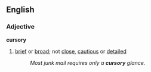 ==English==
===Adjective===
'''cursory'''
#[[brief]] or [[broad]]; not [[close]], [[cautious]] or [[detailed]]
#:''Most junk mail requires only a '''cursory''' glance.''